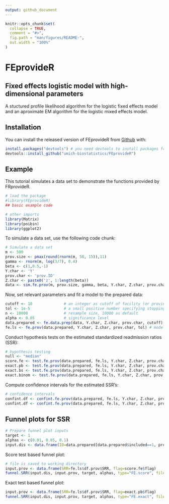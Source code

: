 ```yaml
---
output: github_document
---
```


<!-- README.md is generated from README.Rmd. Please edit that file -->

```r
knitr::opts_chunk$set(
  collapse = TRUE,
  comment = "#>",
  fig.path = "man/figures/README-",
  out.width = "100%"
)
```

# FEprovideR
## Fixed effects logistic model with high-dimensional parameters
<!-- badges: start -->
<!-- badges: end -->

A stuctured profile likelihood algorithm for the logistic fixed effects model and an aproximate EM algorithm for the logistic mixed effects model. 

## Installation

You can install the released version of FEprovideR from [Github](https://github.com/umich-biostatistics/FEprovideR) with:

``` r
install.packages("devtools") # you need devtools to install packages from Github
devtools::install_github("umich-biostatistics/FEprovideR")
```

## Example

This tutorial simulates a data set to demonstrate the functions provided by FRprovideR.

```r
# load the package
#library(FEprovideR)
## basic example code

# other imports
library(Matrix)
library(poibin)
library(ggplot2)
```

To simulate a data set, use the following code chunk:

```r
# Simulate a data set
m <- 500
prov.size <- pmax(round(rnorm(m, 50, 15)),11)
gamma <- rnorm(m, log(3/7), 0.4)
beta <- c(1,0.5,-1)
Y.char <- 'Y'
prov.char <- 'prov.ID'
Z.char <- paste0('z', 1:length(beta))
data <- sim.fe.prov(m, prov.size, gamma, beta, Y.char, Z.char, prov.char)
```

Now, set relevant parameters and fit a model to the prepared data:

```r
cutoff <- 10              # an integer as cutoff of facility (or provider) size with 10 as default
tol <- 1e-5               # a small positive number specifying stopping criterion of Newton-Raphson algorithm
n <- 10000                # resample size, 10000 as default
alpha <- 0.05             # significance level
data.prepared <- fe.data.prep(data, Y.char, Z.char, prov.char, cutoff) # data preparation
fe.ls <- fe.prov(data.prepared, Y.char, Z.char, prov.char, tol) # model fitting
```

Conduct hypothesis tests on the estimated standardized readmission ratios (SSR):

```r
# hypothesis testing
null <- "median"
score.fe <- test.fe.prov(data.prepared, fe.ls, Y.char, Z.char, prov.char, test="score", null, alpha)
exact.pb <- test.fe.prov(data.prepared, fe.ls, Y.char, Z.char, prov.char, test="exact.poisbinom", null, alpha)
exact.bs <- test.fe.prov(data.prepared, fe.ls, Y.char, Z.char, prov.char, test="exact.bootstrap", null, alpha, n)
exact.binom <- test.fe.prov(data.prepared, fe.ls, Y.char, Z.char, prov.char, test="exact.binom", null="median", alpha)
```

Compute confidence intervals for the estimated SSR's:

```r
# confidence intervals
confint.df <- confint.fe.prov(data.prepared, fe.ls, Y.char, Z.char, prov.char, alpha)
confint.df <- confint.fe.prov(data.prepared, fe.ls, Y.char, Z.char, prov.char, alpha = 0.1)
```

## Funnel plots for SSR

```r
# Prepare funnel plot inputs
target <- 1
alphas <- c(0.01, 0.05, 0.1)
input.dis <- data.frame(ID=data.prepared[data.prepared$included==1, prov.char], prob=fe.ls$Exp)
```

Score test based funnel plot:

```r
# file is saved to working directory
input.prov <- data.frame(SRR=fe.ls$df.prov$SRR, flag=score.fe$flag)
funnel.SRR(input.dis, input.prov, target, alphas, type="FE.score", file="./SRR_funnel_fe_score.pdf")
```

Exact test based funnel plot:

```r
input.prov <- data.frame(SRR=fe.ls$df.prov$SRR, flag=exact.pb$flag)
funnel.SRR(input.dis, input.prov, target, alphas, type="FE.exact", file="./SRR_funnel_fe_exact.pdf")
```


















